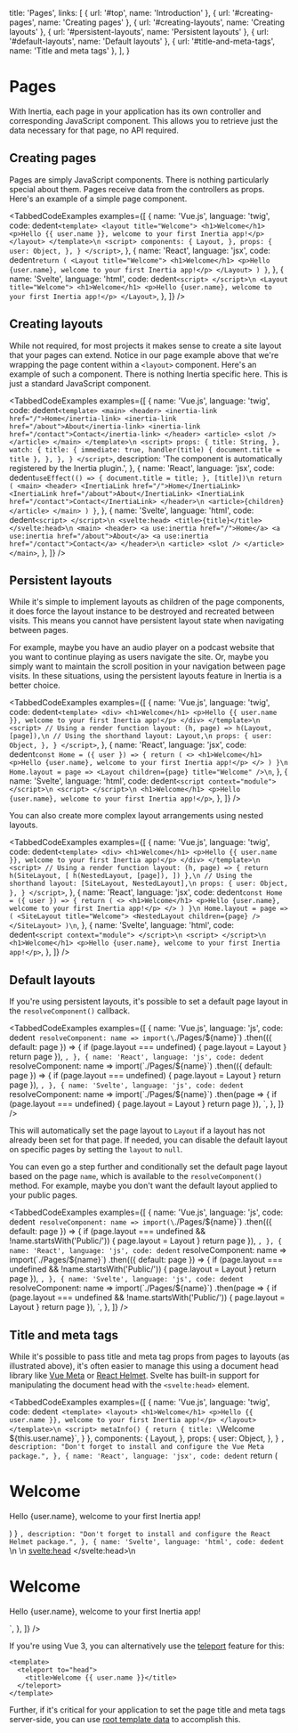 
  title: 'Pages',
  links: [
    { url: '#top', name: 'Introduction' },
    { url: '#creating-pages', name: 'Creating pages' },
    { url: '#creating-layouts', name: 'Creating layouts' },
    { url: '#persistent-layouts', name: 'Persistent layouts' },
    { url: '#default-layouts', name: 'Default layouts' },
    { url: '#title-and-meta-tags', name: 'Title and meta tags' },
  ],
}

# Pages

With Inertia, each page in your application has its own controller and corresponding JavaScript component. This allows you to retrieve just the data necessary for that page, no API required.

## Creating pages

Pages are simply JavaScript components. There is nothing particularly special about them. Pages receive data from the controllers as props. Here's an example of a simple page component.

<TabbedCodeExamples
  examples={[
    {
      name: 'Vue.js',
      language: 'twig',
      code: dedent`
        <template>
          <layout title="Welcome">
            <h1>Welcome</h1>
            <p>Hello {{ user.name }}, welcome to your first Inertia app!</p>
          </layout>
        </template>\n
        <script>
            components: {
              Layout,
            },
            props: {
              user: Object,
            },
          }
        </script>
      `,
    },
    {
      name: 'React',
      language: 'jsx',
      code: dedent`
          return (
            <Layout title="Welcome">
              <h1>Welcome</h1>
              <p>Hello {user.name}, welcome to your first Inertia app!</p>
            </Layout>
          )
        }
      `,
    },
    {
      name: 'Svelte',
      language: 'html',
      code: dedent`
        <script>
        </script>\n
        <Layout title="Welcome">
          <h1>Welcome</h1>
          <p>Hello {user.name}, welcome to your first Inertia app!</p>
        </Layout>
      `,
    },
  ]}
/>

## Creating layouts

While not required, for most projects it makes sense to create a site layout that your pages can extend. Notice in our page example above that we're wrapping the page content within a `<layout>` component. Here's an example of such a component. There is nothing Inertia specific here. This is just a standard JavaScript component.

<TabbedCodeExamples
  examples={[
    {
      name: 'Vue.js',
      language: 'twig',
      code: dedent`
        <template>
          <main>
            <header>
              <inertia-link href="/">Home</inertia-link>
              <inertia-link href="/about">About</inertia-link>
              <inertia-link href="/contact">Contact</inertia-link>
            </header>
            <article>
              <slot />
            </article>
          </main>
        </template>\n
        <script>
            props: {
              title: String,
            },
            watch: {
              title: {
                immediate: true,
                handler(title) {
                  document.title = title
                },
              },
            },
          }
        </script>
      `,
      description: 'The <inertia-link> component is automatically registered by the Inertia plugin.',
    },
    {
      name: 'React',
      language: 'jsx',
      code: dedent`
          useEffect(() => {
            document.title = title;
          }, [title])\n
          return (
            <main>
              <header>
                <InertiaLink href="/">Home</InertiaLink>
                <InertiaLink href="/about">About</InertiaLink>
                <InertiaLink href="/contact">Contact</InertiaLink>
              </header>\n
              <article>{children}</article>
            </main>
          )
        }
      `,
    },
    {
      name: 'Svelte',
      language: 'html',
      code: dedent`
        <script>
        </script>\n
        <svelte:head>
            <title>{title}</title>
        </svelte:head>\n
        <main>
          <header>
            <a use:inertia href="/">Home</a>
            <a use:inertia href="/about">About</a>
            <a use:inertia href="/contact">Contact</a>
          </header>\n
          <article>
            <slot />
          </article>
        </main>
      `,
    },
  ]}
/>

## Persistent layouts

While it's simple to implement layouts as children of the page components, it does force the layout instance to be destroyed and recreated between visits. This means you cannot have persistent layout state when navigating between pages.

For example, maybe you have an audio player on a podcast website that you want to continue playing as users navigate the site. Or, maybe you simply want to maintain the scroll position in your navigation between page visits. In these situations, using the persistent layouts feature in Inertia is a better choice.

<TabbedCodeExamples
  examples={[
    {
      name: 'Vue.js',
      language: 'twig',
      code: dedent`
        <template>
          <div>
            <h1>Welcome</h1>
            <p>Hello {{ user.name }}, welcome to your first Inertia app!</p>
          </div>
        </template>\n
        <script>
            // Using a render function
            layout: (h, page) => h(Layout, [page]),\n
            // Using the shorthand
            layout: Layout,\n
            props: {
              user: Object,
            },
          }
        </script>
      `,
    },
    {
      name: 'React',
      language: 'jsx',
      code: dedent`
        const Home = ({ user }) => {
          return (
            <>
              <h1>Welcome</h1>
              <p>Hello {user.name}, welcome to your first Inertia app!</p>
            </>
          )
        }\n
        Home.layout = page => <Layout children={page} title="Welcome" />\n
      `,
    },
    {
      name: 'Svelte',
      language: 'html',
      code: dedent`
        <script context="module">
        </script>\n
        <script>
        </script>\n
        <h1>Welcome</h1>
        <p>Hello {user.name}, welcome to your first Inertia app!</p>
      `,
    },
  ]}
/>

You can also create more complex layout arrangements using nested layouts.

<TabbedCodeExamples
  examples={[
    {
      name: 'Vue.js',
      language: 'twig',
      code: dedent`
        <template>
          <div>
            <h1>Welcome</h1>
            <p>Hello {{ user.name }}, welcome to your first Inertia app!</p>
          </div>
        </template>\n
        <script>
            // Using a render function
            layout: (h, page) => {
              return h(SiteLayout, [
                h(NestedLayout, [page]),
              ])
            },\n
            // Using the shorthand
            layout: [SiteLayout, NestedLayout],\n
            props: {
              user: Object,
            },
          }
        </script>
      `,
    },
    {
      name: 'React',
      language: 'jsx',
      code: dedent`
        const Home = ({ user }) => {
          return (
            <>
              <h1>Welcome</h1>
              <p>Hello {user.name}, welcome to your first Inertia app!</p>
            </>
          )
        }\n
        Home.layout = page => (
          <SiteLayout title="Welcome">
            <NestedLayout children={page} />
          </SiteLayout>
        )\n
      `,
    },
    {
      name: 'Svelte',
      language: 'html',
      code: dedent`
        <script context="module">
        </script>\n
        <script>
        </script>\n
        <h1>Welcome</h1>
        <p>Hello {user.name}, welcome to your first Inertia app!</p>
      `,
    },
  ]}
/>

## Default layouts

If you're using persistent layouts, it's possible to set a default page layout in the `resolveComponent()` callback.

<TabbedCodeExamples
  examples={[
    {
      name: 'Vue.js',
      language: 'js',
      code: dedent`
        resolveComponent: name => import(\`./Pages/\${name}\`)
          .then(({ default: page }) => {
            if (page.layout === undefined) {
              page.layout = Layout
            }
            return page
          }),
      `,
    },
    {
      name: 'React',
      language: 'js',
      code: dedent`
        resolveComponent: name => import(\`./Pages/\${name}\`)
          .then(({ default: page }) => {
            if (page.layout === undefined) {
              page.layout = Layout
            }
            return page
          }),
      `,
    },
    {
      name: 'Svelte',
      language: 'js',
      code: dedent`
        resolveComponent: name => import(\`./Pages/\${name}\`)
          .then(page => {
            if (page.layout === undefined) {
              page.layout = Layout
            }
            return page
          }),
      `,
    },
  ]}
/>

This will automatically set the page layout to `Layout` if a layout has not already been set for that page. If needed, you can disable the default layout on specific pages by setting the `layout` to `null`.

You can even go a step further and conditionally set the default page layout based on the page `name`, which is available to the `resolveComponent()` method. For example, maybe you don't want the default layout applied to your public pages.

<TabbedCodeExamples
  examples={[
    {
      name: 'Vue.js',
      language: 'js',
      code: dedent`
        resolveComponent: name => import(\`./Pages/\${name}\`)
          .then(({ default: page }) => {
            if (page.layout === undefined && !name.startsWith('Public/')) {
              page.layout = Layout
            }
            return page
          }),
      `,
    },
    {
      name: 'React',
      language: 'js',
      code: dedent`
        resolveComponent: name => import(\`./Pages/\${name}\`)
          .then(({ default: page }) => {
            if (page.layout === undefined && !name.startsWith('Public/')) {
              page.layout = Layout
            }
            return page
          }),
      `,
    },
    {
      name: 'Svelte',
      language: 'js',
      code: dedent`
        resolveComponent: name => import(\`./Pages/\${name}\`)
          .then(page => {
            if (page.layout === undefined && !name.startsWith('Public/')) {
              page.layout = Layout
            }
            return page
          }),
      `,
    },
  ]}
/>

## Title and meta tags

While it's possible to pass title and meta tag props from pages to layouts (as illustrated above), it's often easier to manage this using a document head library like [Vue Meta](https://github.com/nuxt/vue-meta) or [React Helmet](https://github.com/nfl/react-helmet). Svelte has built-in support for manipulating the document head with the `<svelte:head>` element.

<TabbedCodeExamples
  examples={[
    {
      name: 'Vue.js',
      language: 'twig',
      code: dedent`
        <template>
          <layout>
            <h1>Welcome</h1>
            <p>Hello {{ user.name }}, welcome to your first Inertia app!</p>
          </layout>
        </template>\n
        <script>
            metaInfo() {
              return {
                title: \`Welcome \${this.user.name}\`,
              }
            },
            components: {
              Layout,
            },
            props: {
              user: Object,
            },
          }
        </script>
      `,
      description: "Don't forget to install and configure the Vue Meta package.",
    },
    {
      name: 'React',
      language: 'jsx',
      code: dedent`
          return (
            <Layout>
              <Helmet>
                <title>Welcome {user.name}</title>
              </Helmet>
              <h1>Welcome</h1>
              <p>Hello {user.name}, welcome to your first Inertia app!</p>
            </Layout>
          )
        }
      `,
      description: "Don't forget to install and configure the React Helmet package.",
    },
    {
      name: 'Svelte',
      language: 'html',
      code: dedent`
        <script context="module">
        </script>\n
        <script>
        </script>\n
        <svelte:head>
            <title>Welcome {user.name}</title>
        </svelte:head>\n
        <h1>Welcome</h1>
        <p>Hello {user.name}, welcome to your first Inertia app!</p>
      `,
    },
  ]}
/>

If you're using Vue 3, you can alternatively use the [teleport](https://v3.vuejs.org/guide/teleport.html) feature for this:

```twig
<template>
  <teleport to="head">
    <title>Welcome {{ user.name }}</title>
  </teleport>
</template>
```

Further, if it's critical for your application to set the page title and meta tags server-side, you can use [root template data](/responses#root-template-data) to accomplish this.
